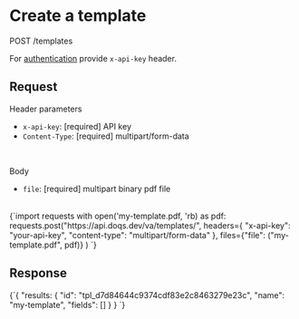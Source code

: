 
# Create a template

POST /templates

For [authentication](/api-reference/authentication)  provide `x-api-key` header.


## Request

Header parameters
* `x-api-key`: [required] API key
* `Content-Type`: [required] multipart/form-data
<br/>

Body
* `file`: [required] multipart binary pdf file
<br/>

<SimpleCodeHighlighter language="python">
    {`import requests
with open('my-template.pdf, 'rb) as pdf:
    requests.post("https://api.doqs.dev/va/templates/",
        headers={
            "x-api-key": "your-api-key",
            "content-type": "multipart/form-data"
        },
        files={"file": ("my-template.pdf", pdf)}
    )
`}
</SimpleCodeHighlighter>

<br/>

## Response
<SimpleCodeHighlighter language="json">
    {`{
    "results: {
        "id": "tpl_d7d84644c9374cdf83e2c8463279e23c",
        "name": "my-template",
        "fields": []
    }
}
`}
</SimpleCodeHighlighter>
